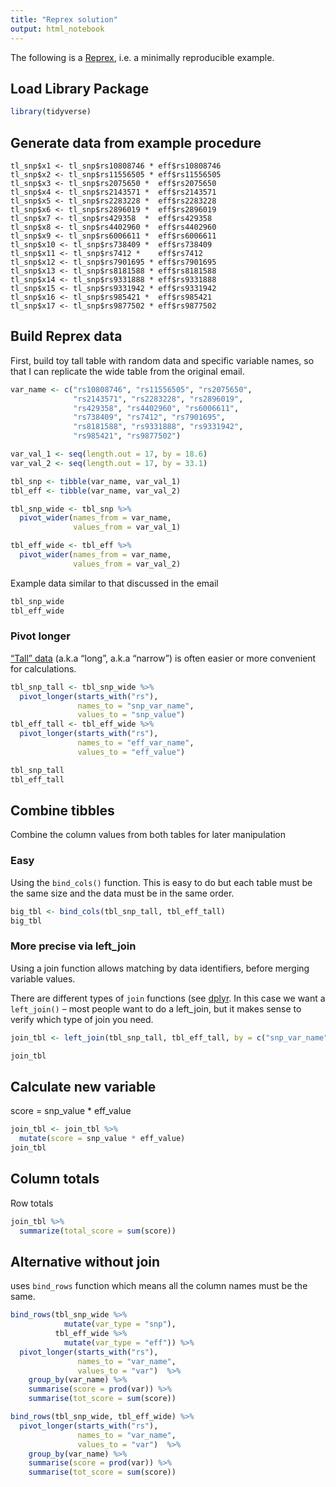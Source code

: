 ```yaml
---
title: "Reprex solution"
output: html_notebook
---
```


The following is a [Reprex](https://reprex.tidyverse.org/), i.e. a minimally reproducible example.

## Load Library Package

```r
library(tidyverse)
```

## Generate data from example procedure

```
tl_snp$x1 <- tl_snp$rs10808746 * eff$rs10808746
tl_snp$x2 <- tl_snp$rs11556505 * eff$rs11556505
tl_snp$x3 <- tl_snp$rs2075650 *  eff$rs2075650
tl_snp$x4 <- tl_snp$rs2143571 *  eff$rs2143571
tl_snp$x5 <- tl_snp$rs2283228 *  eff$rs2283228
tl_snp$x6 <- tl_snp$rs2896019 *  eff$rs2896019
tl_snp$x7 <- tl_snp$rs429358  *  eff$rs429358
tl_snp$x8 <- tl_snp$rs4402960 *  eff$rs4402960
tl_snp$x9 <- tl_snp$rs6006611 *  eff$rs6006611
tl_snp$x10 <- tl_snp$rs738409 *  eff$rs738409
tl_snp$x11 <- tl_snp$rs7412 *    eff$rs7412
tl_snp$x12 <- tl_snp$rs7901695 * eff$rs7901695
tl_snp$x13 <- tl_snp$rs8181588 * eff$rs8181588
tl_snp$x14 <- tl_snp$rs9331888 * eff$rs9331888
tl_snp$x15 <- tl_snp$rs9331942 * eff$rs9331942
tl_snp$x16 <- tl_snp$rs985421 *  eff$rs985421
tl_snp$x17 <- tl_snp$rs9877502 * eff$rs9877502
```

## Build Reprex data

First, build toy tall table with random data and specific variable names, so that I can replicate the wide table from the original email.

```r

var_name <- c("rs10808746", "rs11556505", "rs2075650",
              "rs2143571", "rs2283228", "rs2896019",
              "rs429358", "rs4402960", "rs6006611",
              "rs738409", "rs7412", "rs7901695",
              "rs8181588", "rs9331888", "rs9331942",
              "rs985421", "rs9877502")

var_val_1 <- seq(length.out = 17, by = 18.6)
var_val_2 <- seq(length.out = 17, by = 33.1)

tbl_snp <- tibble(var_name, var_val_1)
tbl_eff <- tibble(var_name, var_val_2)

tbl_snp_wide <- tbl_snp %>% 
  pivot_wider(names_from = var_name,
              values_from = var_val_1)

tbl_eff_wide <- tbl_eff %>% 
  pivot_wider(names_from = var_name,
              values_from = var_val_2)
```

Example data similar to that discussed in the email

```r
tbl_snp_wide
tbl_eff_wide
```

### Pivot longer

["Tall" data](https://en.wikipedia.org/wiki/Wide_and_narrow_data) (a.k.a "long", a.k.a "narrow") is often easier or more convenient for calculations.

```r
tbl_snp_tall <- tbl_snp_wide %>% 
  pivot_longer(starts_with("rs"), 
               names_to = "snp_var_name", 
               values_to = "snp_value")
tbl_eff_tall <- tbl_eff_wide %>% 
  pivot_longer(starts_with("rs"), 
               names_to = "eff_var_name",
               values_to = "eff_value")

tbl_snp_tall
tbl_eff_tall
```

## Combine tibbles 

Combine the column values from both tables for later manipulation

### Easy

Using the `bind_cols()` function.  This is easy to do but each table must be the same size and the data must be in the same order.

```r
big_tbl <- bind_cols(tbl_snp_tall, tbl_eff_tall)
big_tbl
```

### More precise via left_join

Using a join function allows matching by data identifiers, before merging variable values.

There are different types of `join` functions (see [dplyr](https://dplyr.tidyverse.org/reference/join.html).  In this case we want a `left_join()` -- most people want to do a left_join, but it makes sense to verify which type of join you need.


```r
join_tbl <- left_join(tbl_snp_tall, tbl_eff_tall, by = c("snp_var_name" = "eff_var_name"))

join_tbl
```

## Calculate new variable

score = snp_value * eff_value

```r
join_tbl <- join_tbl %>% 
  mutate(score = snp_value * eff_value)
join_tbl

```

## Column totals

Row totals

```r
join_tbl %>% 
  summarize(total_score = sum(score))
```


## Alternative without join

uses `bind_rows` function which means all the column names must be the same.

```r
bind_rows(tbl_snp_wide %>%
            mutate(var_type = "snp"),
          tbl_eff_wide %>% 
            mutate(var_type = "eff")) %>% 
  pivot_longer(starts_with("rs"), 
               names_to = "var_name",
               values_to = "var")  %>% 
    group_by(var_name) %>% 
    summarise(score = prod(var)) %>% 
    summarise(tot_score = sum(score))
```

```r
bind_rows(tbl_snp_wide, tbl_eff_wide) %>% 
  pivot_longer(starts_with("rs"), 
               names_to = "var_name",
               values_to = "var")  %>% 
    group_by(var_name) %>% 
    summarise(score = prod(var)) %>% 
    summarise(tot_score = sum(score))
```

